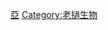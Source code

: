 {{Catnav|頁面分類|各種主題的頁面分類|按國家分類|各國生物|老撾生物}}
{{Catnav|頁面分類|各種主題的頁面分類|按國家分類|各國生物|各國植物}}
{{Commons category|Flora of Laos}}

[[Category:各國植物|亞]]
[[Category:老撾生物|Category:老撾生物]]